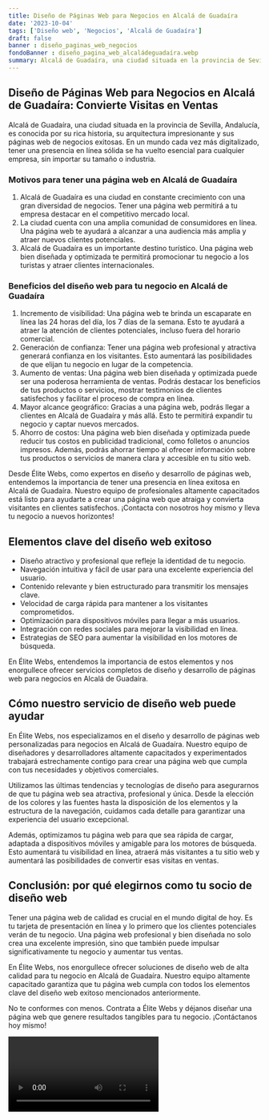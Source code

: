 ```yaml
---
title: Diseño de Páginas Web para Negocios en Alcalá de Guadaíra
date: '2023-10-04'
tags: ['Diseño web', 'Negocios', 'Alcalá de Guadaíra']
draft: false
banner : diseño_paginas_web_negocios
fondoBanner : diseño_pagina_web_alcaládeguadaíra.webp
summary: Alcalá de Guadaíra, una ciudad situada en la provincia de Sevilla, Andalucía, es conocida por su rica historia, su arquitectura impresionante y sus páginas web de negocios exitosas. En un mundo cada vez más digitalizado, tener una presencia en línea sólida se ha vuelto esencial para cualquier empresa, sin importar su tamaño o industria.
---
```


## Diseño de Páginas Web para Negocios en Alcalá de Guadaíra: Convierte Visitas en Ventas

Alcalá de Guadaíra, una ciudad situada en la provincia de Sevilla, Andalucía, es conocida por su rica historia, su arquitectura impresionante y sus páginas web de negocios exitosas. En un mundo cada vez más digitalizado, tener una presencia en línea sólida se ha vuelto esencial para cualquier empresa, sin importar su tamaño o industria.

### Motivos para tener una página web en Alcalá de Guadaíra

1. Alcalá de Guadaíra es una ciudad en constante crecimiento con una gran diversidad de negocios. Tener una página web permitirá a tu empresa destacar en el competitivo mercado local.
2. La ciudad cuenta con una amplia comunidad de consumidores en línea. Una página web te ayudará a alcanzar a una audiencia más amplia y atraer nuevos clientes potenciales.
3. Alcalá de Guadaíra es un importante destino turístico. Una página web bien diseñada y optimizada te permitirá promocionar tu negocio a los turistas y atraer clientes internacionales.

### Beneficios del diseño web para tu negocio en Alcalá de Guadaíra

1. Incremento de visibilidad: Una página web te brinda un escaparate en línea las 24 horas del día, los 7 días de la semana. Esto te ayudará a atraer la atención de clientes potenciales, incluso fuera del horario comercial.
2. Generación de confianza: Tener una página web profesional y atractiva generará confianza en los visitantes. Esto aumentará las posibilidades de que elijan tu negocio en lugar de la competencia.
3. Aumento de ventas: Una página web bien diseñada y optimizada puede ser una poderosa herramienta de ventas. Podrás destacar los beneficios de tus productos o servicios, mostrar testimonios de clientes satisfechos y facilitar el proceso de compra en línea.
4. Mayor alcance geográfico: Gracias a una página web, podrás llegar a clientes en Alcalá de Guadaíra y más allá. Esto te permitirá expandir tu negocio y captar nuevos mercados.
5. Ahorro de costos: Una página web bien diseñada y optimizada puede reducir tus costos en publicidad tradicional, como folletos o anuncios impresos. Además, podrás ahorrar tiempo al ofrecer información sobre tus productos o servicios de manera clara y accesible en tu sitio web.

Desde Élite Webs, como expertos en diseño y desarrollo de páginas web, entendemos la importancia de tener una presencia en línea exitosa en Alcalá de Guadaíra. Nuestro equipo de profesionales altamente capacitados está listo para ayudarte a crear una página web que atraiga y convierta visitantes en clientes satisfechos. ¡Contacta con nosotros hoy mismo y lleva tu negocio a nuevos horizontes!

<GifSeo />

<Cta />

## Elementos clave del diseño web exitoso

- Diseño atractivo y profesional que refleje la identidad de tu negocio.
- Navegación intuitiva y fácil de usar para una excelente experiencia del usuario.
- Contenido relevante y bien estructurado para transmitir los mensajes clave.
- Velocidad de carga rápida para mantener a los visitantes comprometidos.
- Optimización para dispositivos móviles para llegar a más usuarios.
- Integración con redes sociales para mejorar la visibilidad en línea.
- Estrategias de SEO para aumentar la visibilidad en los motores de búsqueda.

En Élite Webs, entendemos la importancia de estos elementos y nos enorgullece ofrecer servicios completos de diseño y desarrollo de páginas web para negocios en Alcalá de Guadaíra.

## Cómo nuestro servicio de diseño web puede ayudar

En Élite Webs, nos especializamos en el diseño y desarrollo de páginas web personalizadas para negocios en Alcalá de Guadaíra. Nuestro equipo de diseñadores y desarrolladores altamente capacitados y experimentados trabajará estrechamente contigo para crear una página web que cumpla con tus necesidades y objetivos comerciales.

Utilizamos las últimas tendencias y tecnologías de diseño para asegurarnos de que tu página web sea atractiva, profesional y única. Desde la elección de los colores y las fuentes hasta la disposición de los elementos y la estructura de la navegación, cuidamos cada detalle para garantizar una experiencia del usuario excepcional.

Además, optimizamos tu página web para que sea rápida de cargar, adaptada a dispositivos móviles y amigable para los motores de búsqueda. Esto aumentará tu visibilidad en línea, atraerá más visitantes a tu sitio web y aumentará las posibilidades de convertir esas visitas en ventas.

## Conclusión: por qué elegirnos como tu socio de diseño web

Tener una página web de calidad es crucial en el mundo digital de hoy. Es tu tarjeta de presentación en línea y lo primero que los clientes potenciales verán de tu negocio. Una página web profesional y bien diseñada no solo crea una excelente impresión, sino que también puede impulsar significativamente tu negocio y aumentar tus ventas.

En Élite Webs, nos enorgullece ofrecer soluciones de diseño web de alta calidad para tu negocio en Alcalá de Guadaíra. Nuestro equipo altamente capacitado garantiza que tu página web cumpla con todos los elementos clave del diseño web exitoso mencionados anteriormente.

No te conformes con menos. Contrata a Élite Webs y déjanos diseñar una página web que genere resultados tangibles para tu negocio. ¡Contáctanos hoy mismo!

<Video />

<CtaBot job='Negocios' city='Alcalá de Guadaíra'/>

<Gmaps query='Alcalá de Guadaíra+españa+maps' />